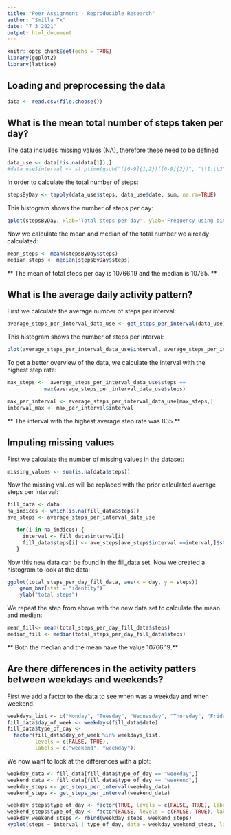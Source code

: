---
title: "Peer Assignment - Reproducible Research"
author: "Smilla Tx"
date: "7 3 2021"
output: html_document
---

```{r setup, include=FALSE}
knitr::opts_chunk$set(echo = TRUE)
library(ggplot2)
library(lattice)
```

## Loading and preprocessing the data 

```{r}
data <- read.csv(file.choose())
```

## What is the mean total number of steps taken per day? 

The data includes missing values (NA), therefore these need to be defined

```{r}
data_use <- data[!is.na(data[1]),]
#data_use$interval <- strptime(gsub("([0-9]{1,2})([0-9]{2})", "\\1:\\2", data_use$interval), format='%H:%M'
```

In order to calculate the total number of steps:
```{r}

stepsByDay <- tapply(data_use$steps, data_use$date, sum, na.rm=TRUE)

```

This histogram shows the number of steps per day: 

```{r echo=FALSE}
qplot(stepsByDay, xlab='Total steps per day', ylab='Frequency using binwith 500', binwidth=500)
```

Now we calculate the mean and median of the total number we already calculated: 

```{r}
mean_steps <- mean(stepsByDay$steps)
median_steps <- median(stepsByDay$steps)
```

** The mean of total steps per day is 10766.19 and the median is 10765. **

## What is the average daily activity pattern?

First we calculate the average number of steps per interval:

```{r}
average_steps_per_interval_data_use <- get_steps_per_interval(data_use)
```

This histogram shows the number of steps per interval:

```{r echo=FALSE}
plot(average_steps_per_interval_data_use$interval, average_steps_per_interval_data_use$steps, type = "l", xlab = "interval", ylab = "average steps")
```

To get a better overview of the data, we calculate the interval with the highest step rate:

```{r}
max_steps <-  average_steps_per_interval_data_use$steps ==
            max(average_steps_per_interval_data_use$steps)

max_per_interval <- average_steps_per_interval_data_use[max_steps,]
interval_max <- max_per_interval$interval
```

** The interval with the highest average step rate was 835.**

## Imputing missing values

First we calculate the number of missing values in the dataset:

```{r}
missing_values <- sum(is.na(data$steps))
```

Now the missing values will be replaced with the prior calculated average steps per interval:

```{r}
fill_data <- data
na_indices <- which(is.na(fill_data$steps))
ave_steps <- average_steps_per_interval_data_use 

   for(i in na_indices) {
     interval <- fill_data$interval[i]
     fill_data$steps[i] <- ave_steps[ave_steps$interval ==interval,]$steps
   }
```

Now this new data can be found in the fill_data set. 
Now we created a histogram to look at the data:

```{r echo=FALSE}
ggplot(total_steps_per_day_fill_data, aes(x = day, y = steps)) 
    geom_bar(stat = "identity") 
    ylab("total steps")
```

We repeat the step from above with the new data set to calculate the mean and median:

```{r}
mean_fill<- mean(total_steps_per_day_fill_data$steps)
median_fill <- median(total_steps_per_day_fill_data$steps)
```

** Both the median and the mean have the value 10766.19.**

## Are there differences in the activity patters between weekdays and weekends?

First we add a factor to the data to see when was a weekday and when weekend.

```{r}
weekdays_list <- c("Monday", "Tuesday", "Wednesday", "Thursday", "Friday")
fill_data$day_of_week <- weekdays(fill_data$date)
fill_data$type_of_day <-
  factor(fill_data$day_of_week %in% weekdays_list,
         levels = c(FALSE, TRUE),
         labels = c("weekend", "weekday"))
```

We now want to look at the differences with a plot:

```{r}
weekday_data <- fill_data[fill_data$type_of_day == "weekday",]
weekend_data <- fill_data[fill_data$type_of_day == "weekend",]
weekday_steps <- get_steps_per_interval(weekday_data)
weekend_steps <- get_steps_per_interval(weekend_data)
```
```{r echo=FALSE}
weekday_steps$type_of_day <- factor(TRUE, levels = c(FALSE, TRUE), labels = c("weekend", "weekday"))
weekend_steps$type_of_day <- factor(FALSE, levels = c(FALSE, TRUE), labels = c("weekend", "weekday"))
weekday_weekend_steps <- rbind(weekday_steps, weekend_steps)
xyplot(steps ~ interval | type_of_day, data = weekday_weekend_steps, layout = c(1,2), type = "l", xlab = "Interval", ylab = "Number of steps")
```


